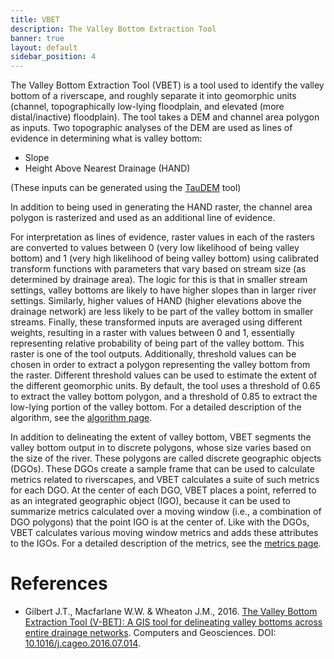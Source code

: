 ```yaml
---
title: VBET
description: The Valley Bottom Extraction Tool
banner: true
layout: default
sidebar_position: 4
---
```


The Valley Bottom Extraction Tool (VBET) is a tool used to identify the valley bottom of a riverscape, and roughly separate it into geomorphic units (channel, topographically low-lying floodplain, and elevated (more distal/inactive) floodplain). The tool takes a DEM and channel area polygon as inputs. Two topographic analyses of the DEM are used as lines of evidence in determining what is valley bottom:

- Slope
- Height Above Nearest Drainage (HAND)

(These inputs can be generated using the [TauDEM](https://tools.riverscapes.com/taudem) tool)

In addition to being used in generating the HAND raster, the channel area polygon is rasterized and used as an additional line of evidence.

For interpretation as lines of evidence, raster values in each of the rasters are converted to values between 0 (very low likelihood of being valley bottom) and 1 (very high likelihood of being valley bottom) using calibrated transform functions with parameters that vary based on stream size (as determined by drainage area). The logic for this is that in smaller stream settings, valley bottoms are likely to have higher slopes than in larger river settings. Similarly, higher values of HAND (higher elevations above the drainage network) are less likely to be part of the valley bottom in smaller streams. Finally, these transformed inputs are averaged using different weights, resulting in a raster with values between 0 and 1, essentially representing relative probability of being part of the valley bottom. This raster is one of the tool outputs. Additionally, threshold values can be chosen in order to extract a polygon representing the valley bottom from the raster. Different threshold values can be used to estimate the extent of the different geomorphic units. By default, the tool uses a threshold of 0.65 to extract the valley bottom polygon, and a threshold of 0.85 to extract the low-lying portion of the valley bottom. For a detailed description of the algorithm, see the [algorithm page](https://tools.riverscapes.net/vbet/algorithm).

In addition to delineating the extent of valley bottom, VBET segments the valley bottom output in to discrete polygons, whose size varies based on the size of the river. These polygons are called discrete geographic objects (DGOs). These DGOs create a sample frame that can be used to calculate metrics related to riverscapes, and VBET calculates a suite of such metrics for each DGO. At the center of each DGO, VBET places a point, referred to as an integrated geographic object (IGO), because it can be used to summarize metrics calculated over a moving window (i.e., a combination of DGO polygons) that the point IGO is at the center of. Like with the DGOs, VBET calculates various moving window metrics and adds these attributes to the IGOs. For a detailed description of the metrics, see the [metrics page](https://tools.riverscapes.net/vbet/metrics).

# References

- Gilbert J.T., Macfarlane W.W. & Wheaton J.M., 2016. [The Valley Bottom Extraction Tool (V-BET): A GIS tool for delineating valley bottoms across entire drainage networks](https://www.researchgate.net/publication/305661801_The_Valley_Bottom_Extraction_Tool_V-BET_A_GIS_tool_for_delineating_valley_bottoms_across_entire_drainage_networks). Computers and Geosciences. DOI: [10.1016/j.cageo.2016.07.014](https://doi.org/10.1016/j.cageo.2016.07.014).
